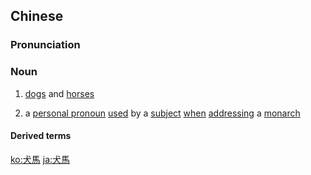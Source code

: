 {{also|犬马}}
==Chinese==
{{zh-forms|s=犬马}}

===Pronunciation===
{{zh-pron
|m=quǎnmǎ
|cat=n
}}

===Noun===
{{zh-noun}}

# {{lb|zh|archaic}} [[dog]]s and [[horse]]s
# {{lb|zh|archaic}} a [[personal pronoun]] [[used]] by a [[subject]] [[when]] [[addressing]] a [[monarch]]

====Derived terms====
{{zh-der|犬馬之報|犬馬之力}}

[[ko:犬馬]]
[[ja:犬馬]]